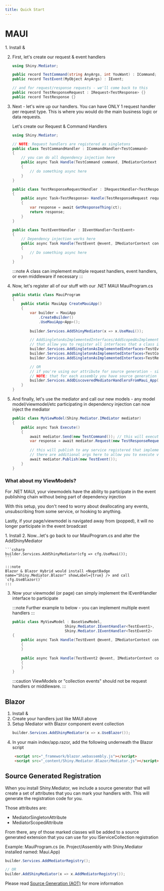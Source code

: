 ```yaml
---
title: Quick Start
---
```


# MAUI

<Steps>
1. Install <NugetBadge name="Shiny.Mediator" showLabel={true} /> & <NugetBadge name="Shiny.Mediator.Maui" showLabel={true} /> 

2. First, let's create our request & event handlers

    ```csharp
    using Shiny.Mediator;

    public record TestCommand(string AnyArgs, int YouWant) : ICommand;
    public record TestEvent(MyObject AnyArgs) : IEvent;

    // and for request/response requests - we'll come back to this
    public record TestResponseRequest : IRequest<TestResponse> {}
    public record TestResponse {}
    ```

3. Next - let's wire up our handlers.  You can have ONLY 1 request handler per request type. This is where you would do the main business logic or data requests.

    Let's create our Request & Command Handlers 

    ```csharp
    using Shiny.Mediator;

    // NOTE: Request handlers are registered as singletons
    public class TestCommandHandler : ICommandHandler<TestCommand> 
    {
        // you can do all dependency injection here
        public async Task Handle(TestCommand command, IMediatorContext context, CancellationToken ct) 
        {
            // do something async here
        }
    }

    public class TestResponseRequestHandler : IRequestHandler<TestResponseRequest, TestResponse>
    {
        public async Task<TestResponse> Handle(TestResponseRequest request, IMediatorContext context, CancellationToken ct)
        {
            var response = await GetResponseThing(ct);
            return response;
        }
    }

    public class TestEventHandler : IEventHandler<TestEvent> 
    {
        // Dependency injection works here
        public async Task Handle(TestEvent @event, IMediatorContext context, CancellationToken ct)
        {
            // Do something async here
        }
    }
    ```

    :::note
    A class can implement multiple request handlers, event handlers, or even middleware if necessary
    :::

4. Now, let's register all of our stuff with our .NET MAUI MauiProgram.cs

    ```csharp
    public static class MauiProgram
    {
        public static MauiApp CreateMauiApp()
        {
            var builder = MauiApp
                .CreateBuilder()
                .UseMauiApp<App>();
            
            builder.Services.AddShinyMediator(x => x.UseMaui());

            // AddSingletonAsImplementedInterfaces/AddScopedAsImplementedInterfaces are extension methods we've added to IServiceCollection
            // that allow you to register all interfaces that a class implements
            builder.Services.AddSingletonAsImplementedInterfaces<TestEventHandler>();
            builder.Services.AddSingletonAsImplementedInterfaces<TestCommandHandler>();
            builder.Services.AddSingletonAsImplementedInterfaces<TestResponseRequestHandler>();

            // OR 
            // if you're using our attribute for source generation - simply add [RegisterHandler], [RegisterMiddleware] to your types
            // NOTE: that for each assembly you have source generation enabled, you will need to call AddDiscoveredMediatorHandlersFrom{AssemblyName}
            builder.Services.AddDiscoveredMediatorHandlersFromMaui_App();
        }
    }
    ```

6. And finally, let's use the mediator and call our new models - any model model/viewmodel/etc participating in dependency injection can now inject the mediator

    ```csharp
    public class MyViewModel(Shiny.Mediator.IMediator mediator)
    {
        public async Task Execute() 
        {
            await mediator.Send(new TestCommand()); // this will execute TestCommandHandler
            var response = await mediator.Request(new TestResponseRequest()); // this will execute TestResponseRequestHandler and return a value
            
            // this will publish to any service registered that implement IEventHandler<TestEvent>
            // there are additional args here to allow you to execute values in sequentially or wait for all events to complete
            await mediator.Publish(new TestEvent()); 
        }
    }
    ```

</Steps>

### What about my ViewModels?

For .NET MAUI, your viewmodels have the ability to participate in the event publishing chain without being part of dependency injection

With this setup, you don't need to worry about deallocating any events, unsubscribing from some service, or hooking to anything.

Lastly, if your page/viewmodel is navigated away from (popped), it will no longer participate in the event broadcast

<Steps>
1. Install <NugetBadge name="Shiny.Mediator.Maui" showLabel={true} />
2. Now...let's go back to our MauiProgram.cs and alter the AddShinyMediator

    ```csharp
    builder.Services.AddShinyMediator(cfg => cfg.UseMaui());
    ```

    :::note
    Blazor & Blazor Hybrid would install <NugetBadge name="Shiny.Mediator.Blazor" showLabel={true} /> and call `cfg.UseBlazor()`
    :::

3. Now your viewmodel (or page) can simply implement the IEventHandler interface to participate

    :::note
    Further example to below - you can implement multiple event handlers
    :::

    ```csharp
    public class MyViewModel : BaseViewModel, 
                            Shiny.Mediator.IEventHandler<TestEvent1>,
                            Shiny.Mediator.IEventHandler<TestEvent2>
    {
        public async Task Handle(TestEvent @event, IMediatorContext context, CancellationToken ct)
        {
        }
        
        public async Task Handle(TestEvent2 @event, IMediatorContext context, CancellationToken ct)
        {
        }
    }
    ```

    :::caution
    ViewModels or "collection events" should not be request handlers or middleware.
    :::
</Steps>

## Blazor

<Steps>

1. Install <NugetBadge name="Shiny.Mediator" label="Shiny.Mediator" /> & <NugetBadge name="Shiny.Mediator.Blazor" label="Shiny.Mediator.Blazor" />
2. Create your handlers just like MAUI above
3. Setup Mediator with Blazor component event collection
   ```csharp
   builder.Services.AddShinyMediator(x => x.UseBlazor());
   ```
4. In your main index/app.razor, add the following underneath the Blazor script
   ```html
    <script src="_framework/blazor.webassembly.js"></script>
    <script src="_content/Shiny.Mediator.Blazor/Mediator.js"></script>
   ```

</Steps>


## Source Generated Registration

When you install Shiny.Mediator, we include a source generator that will create a set of attributes that you can mark
your handlers with.  This will generate the registration code for you.

Those attributes are:
<ul class="list-disc">
    <li>MediatorSingletonAttribute</li>
    <li>MediatorScopedAttribute</li>
</ul>

From there, any of those marked classes will be added to a source generated extension that you can use for you IServiceCollection
registration

Example: MauiProgram.cs (ie. Project/Assembly with Shiny.Mediator installed named: Maui.App)
```csharp
builder.Services.AddMediatorRegistry();

// OR
builder.AddShinyMediator(x => x.AddMediatorRegistry());
```

Please read [Source Generation (AOT)](/mediator/sourcegeneration) for more information